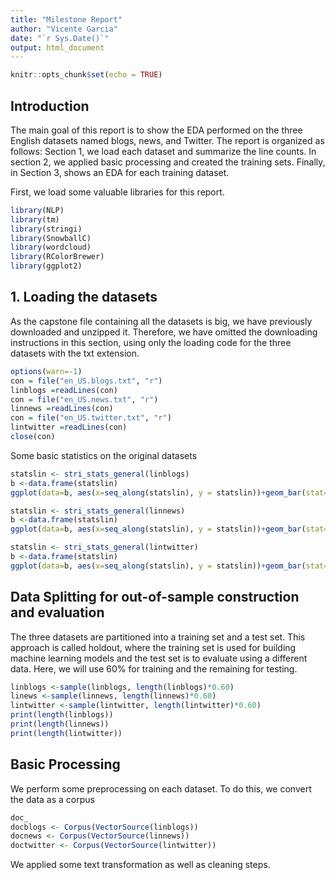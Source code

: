 ```yaml
---
title: "Milestone Report"
author: "Vicente Garcia"
date: "`r Sys.Date()`"
output: html_document
---
```


```r
knitr::opts_chunk$set(echo = TRUE)
```

## Introduction

The main goal of this report is to show the EDA performed on the three English datasets named blogs, news, and Twitter. The report is organized as follows: Section 1, we load each dataset and summarize the line counts. In section 2, we applied basic processing and created the training sets. Finally, in Section 3, shows an EDA for each training dataset.

First, we load some valuable libraries for this report.

```r
library(NLP)
library(tm)
library(stringi)
library(SnowballC)
library(wordcloud)
library(RColorBrewer)
library(ggplot2)
```

## 1. Loading the datasets

As the capstone file containing all the datasets is big, we have previously downloaded and unzipped it. Therefore, we have omitted the downloading instructions in this section, using only the loading code for the three datasets with the txt extension.

```r
options(warn=-1)
con = file("en_US.blogs.txt", "r")
linblogs =readLines(con)
con = file("en_US.news.txt", "r")
linnews =readLines(con)
con = file("en_US.twitter.txt", "r")
lintwitter =readLines(con)
close(con)
```

Some basic statistics on the original datasets
```r
statslin <- stri_stats_general(linblogs)
b <-data.frame(statslin)
ggplot(data=b, aes(x=seq_along(statslin), y = statslin))+geom_bar(stat="identity")+scale_x_continuous(breaks=1:4, labels=c("No. Lines","No. Lines Non Empty", "No. Chars", "No. Chars not white space"))+xlab("English US Blogs")+ylab("No.")

statslin <- stri_stats_general(linnews)
b <-data.frame(statslin)
ggplot(data=b, aes(x=seq_along(statslin), y = statslin))+geom_bar(stat="identity")+scale_x_continuous(breaks=1:4, labels=c("No. Lines","No. Lines Non Empty", "No. Chars", "No. Chars not white space"))+xlab("English US News") + ylab("No.")

statslin <- stri_stats_general(lintwitter)
b <-data.frame(statslin)
ggplot(data=b, aes(x=seq_along(statslin), y = statslin))+geom_bar(stat="identity")+scale_x_continuous(breaks=1:4, labels=c("No. Lines","No. Lines Non Empty", "No. Chars", "No. Chars not white space"))+xlab("English US Twitter")+ ylab("No.")
```

## Data Splitting for out-of-sample construction and evaluation

The three datasets are partitioned into a training set and a test set. This approach is called holdout, where the training set is used for building machine learning models and the test set is to evaluate using a different data. Here, we will use 60% for training and the remaining for testing.

```r
linblogs <-sample(linblogs, length(linblogs)*0.60)
linews <-sample(linnews, length(linnews)*0.60)
lintwitter <-sample(lintwitter, length(lintwitter)*0.60)
print(length(linblogs))
print(length(linnews))
print(length(lintwitter))
```

## Basic Processing
We perform some preprocessing on each dataset. To do this, we convert the data as a corpus
```r
doc_
docblogs <- Corpus(VectorSource(linblogs))
docnews <- Corpus(VectorSource(linnews))
doctwitter <- Corpus(VectorSource(lintwitter))
```

We applied some text transformation as well as cleaning steps.
